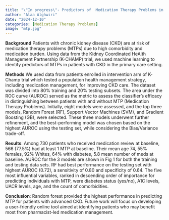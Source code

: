 ```yaml
---
title: "\"In progress\"- Predictors of  Medication Therapy Problems in Patients with Chronic Kidney Disease"
author: "Alaa Alghwiri"
date: "2024-12-10"
categories: [Medication Therapy Problems]
image: "mtp.jpg"
---
```


**Background** Patients with chronic kidney disease (CKD) are at risk of medication therapy problems (MTPs) due to high comorbidity and medication burden. Using data from the Kidney Coordinated HeAlth Management Partnership (K-CHAMP) trial, we used machine learning to identify predictors of MTPs in patients with CKD in the primary care setting.

**Methods** We used data from patients enrolled in intervention arm of K-Champ trial which tested a population health management strategy, including medication management, for improving CKD care. The dataset was divided into 80% training and 20% testing subsets. The area under the ROC curve (AUROC) served as the metric to assess the classifier's efficacy in distinguishing between patients with and without MTP (Medication Therapy Problems). Initially, eight models were assessed, and the top three models, Random Forest (RF), Support Vector Machines (SVM), and Gradient Boosting (GB), were selected. These three models underwent further refinement, and the best-performing model was chosen based on the highest AUROC using the testing set, while considering the Bias/Variance trade-off.

**Results**: Among 730 patients who received medication review at baseline, 566 (77.5%) had at least 1 MTP at baseline. Their mean age 74, 55% females, 92% Whites, 64% with diabetes, 5.8 mean number of meds at baseline. AUROC for the 3 models are shown in Fig 1 for both the training and testing data sets. RF had best performance on the testing set with highest AUROC (0.72), a sensitivity of 0.80 and specificity of 0.64. The five most influential variables, ranked in descending order of importance for predicting individuals with MTP, were diabetes status (yes/no), A1C levels, UACR levels, age, and the count of comorbidities.

**Conclusion**: Random forest provided the highest performance in predicting MTP for patients with advanced CKD. Future work will focus on developing a user-friendly online tool aimed at identifying patients who may benefit most from pharmacist-led medication management.